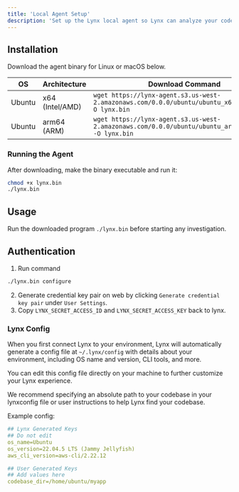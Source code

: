 ```yaml
---
title: 'Local Agent Setup'
description: 'Set up the Lynx local agent so Lynx can analyze your codebase and infrastructure, run commands, and perform actions.'
---
```


## Installation

Download the agent binary for Linux or macOS below. 

| **OS**   | **Architecture** | **Download Command**                                                                 |
|----------|------------------|--------------------------------------------------------------------------------------|
| Ubuntu    | x64 (Intel/AMD)  | `wget https://lynx-agent.s3.us-west-2.amazonaws.com/0.0.0/ubuntu/ubuntu_x64_lynx.bin -O lynx.bin` |
| Ubuntu    | arm64 (ARM)      | `wget https://lynx-agent.s3.us-west-2.amazonaws.com/0.0.0/ubuntu/ubuntu_arm64_lynx.bin -O lynx.bin` |


### Running the Agent
After downloading, make the binary executable and run it:
```bash
chmod +x lynx.bin
./lynx.bin
```

## Usage
Run the downloaded program `./lynx.bin` before starting any investigation.

## Authentication
1. Run command 
```bash
./lynx.bin configure
```
2. Generate credential key pair on web by clicking `Generate credential key pair` under `User Settings`.
3. Copy `LYNX_SECRET_ACCESS_ID` and `LYNX_SECRET_ACCESS_KEY` back to lynx. 

### Lynx Config
When you first connect Lynx to your environment, Lynx will automatically generate a config file at `~/.lynx/config` with details about your environment, including OS name and version, CLI tools, and more. 

You can edit this config file directly on your machine to further customize your Lynx experience.

We recommend specifying an absolute path to your codebase in your lynxconfig file or user instructions to help Lynx find your codebase.

Example config:
```yaml
## Lynx Generated Keys
## Do not edit
os_name=Ubuntu
os_version=22.04.5 LTS (Jammy Jellyfish)
aws_cli_version=aws-cli/2.22.12

## User Generated Keys
## Add values here
codebase_dir=/home/ubuntu/myapp
```